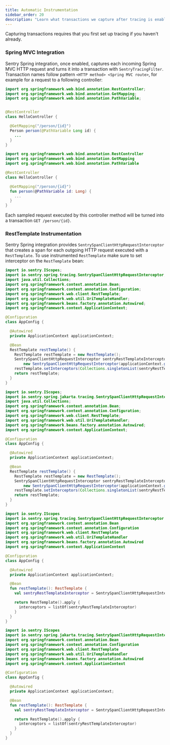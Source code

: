 ```yaml
---
title: Automatic Instrumentation
sidebar_order: 20
description: "Learn what transactions we capture after tracing is enabled."
---
```


<Alert>

Capturing transactions requires that you first <PlatformLink to="/tracing/">set up tracing</PlatformLink> if you haven't already.

</Alert>

### Spring MVC Integration

Sentry Spring integration, once enabled, captures each incoming Spring MVC HTTP request and turns it into a transaction with `SentryTracingFilter`. Transaction names follow pattern `<HTTP method> <Spring MVC route>`, for example for a request to a following controller:

```java {tabTitle:Java}
import org.springframework.web.bind.annotation.RestController;
import org.springframework.web.bind.annotation.GetMapping;
import org.springframework.web.bind.annotation.PathVariable;


@RestController
class HelloController {

  @GetMapping("/person/{id}")
  Person person(@PathVariable Long id) {
    ...
  }
}
```

```kotlin {tabTitle:Kotlin}
import org.springframework.web.bind.annotation.RestController
import org.springframework.web.bind.annotation.GetMapping
import org.springframework.web.bind.annotation.PathVariable

@RestController
class HelloController {

  @GetMapping("/person/{id}")
  fun person(@PathVariable id: Long) {
    ...
  }
}
```

Each sampled request executed by this controller method will be turned into a transaction `GET /person/{id}`.

### RestTemplate Instrumentation

Sentry Spring integration provides `SentrySpanClientHttpRequestInterceptor` that creates a span for each outgoing HTTP request executed with a `RestTemplate`. To use instrumented `RestTemplate` make sure to set interceptor on the `RestTemplate` bean:

```java {tabTitle:Java (Spring 5)}
import io.sentry.IScopes;
import io.sentry.spring.tracing.SentrySpanClientHttpRequestInterceptor;
import java.util.Collections;
import org.springframework.context.annotation.Bean;
import org.springframework.context.annotation.Configuration;
import org.springframework.web.client.RestTemplate;
import org.springframework.web.util.UriTemplateHandler;
import org.springframework.beans.factory.annotation.Autowired;
import org.springframework.context.ApplicationContext;

@Configuration
class AppConfig {

  @Autowired 
  private ApplicationContext applicationContext;

  @Bean
  RestTemplate restTemplate() {
    RestTemplate restTemplate = new RestTemplate();
    SentrySpanClientHttpRequestInterceptor sentryRestTemplateInterceptor =
        new SentrySpanClientHttpRequestInterceptor(applicationContext.getBean(IScopes.class));
    restTemplate.setInterceptors(Collections.singletonList(sentryRestTemplateInterceptor));
    return restTemplate;
  }
}
```

```java {tabTitle:Java (Spring 6)}
import io.sentry.IScopes;
import io.sentry.spring.jakarta.tracing.SentrySpanClientHttpRequestInterceptor;
import java.util.Collections;
import org.springframework.context.annotation.Bean;
import org.springframework.context.annotation.Configuration;
import org.springframework.web.client.RestTemplate;
import org.springframework.web.util.UriTemplateHandler;
import org.springframework.beans.factory.annotation.Autowired;
import org.springframework.context.ApplicationContext;

@Configuration
class AppConfig {

  @Autowired 
  private ApplicationContext applicationContext;

  @Bean
  RestTemplate restTemplate() {
    RestTemplate restTemplate = new RestTemplate();
    SentrySpanClientHttpRequestInterceptor sentryRestTemplateInterceptor =
        new SentrySpanClientHttpRequestInterceptor(applicationContext.getBean(IScopes.class));
    restTemplate.setInterceptors(Collections.singletonList(sentryRestTemplateInterceptor));
    return restTemplate;
  }
}
```

```kotlin {tabTitle:Kotlin (Spring 5)}
import io.sentry.IScopes
import io.sentry.spring.tracing.SentrySpanClientHttpRequestInterceptor
import org.springframework.context.annotation.Bean
import org.springframework.context.annotation.Configuration
import org.springframework.web.client.RestTemplate
import org.springframework.web.util.UriTemplateHandler
import org.springframework.beans.factory.annotation.Autowired
import org.springframework.context.ApplicationContext

@Configuration
class AppConfig {

  @Autowired 
  private ApplicationContext applicationContext;

  @Bean
  fun restTemplate(): RestTemplate {
    val sentryRestTemplateInterceptor = SentrySpanClientHttpRequestInterceptor(applicationContext.getBean(IScopes.class))

    return RestTemplate().apply {
      interceptors = listOf(sentryRestTemplateInterceptor)
    }
  }
}
```

```kotlin {tabTitle:Kotlin (Spring 6)}
import io.sentry.IScopes
import io.sentry.spring.jakarta.tracing.SentrySpanClientHttpRequestInterceptor
import org.springframework.context.annotation.Bean
import org.springframework.context.annotation.Configuration
import org.springframework.web.client.RestTemplate
import org.springframework.web.util.UriTemplateHandler
import org.springframework.beans.factory.annotation.Autowired
import org.springframework.context.ApplicationContext

@Configuration
class AppConfig {

  @Autowired 
  private ApplicationContext applicationContext;

  @Bean
  fun restTemplate(): RestTemplate {
    val sentryRestTemplateInterceptor = SentrySpanClientHttpRequestInterceptor(applicationContext.getBean(IScopes.class))

    return RestTemplate().apply {
      interceptors = listOf(sentryRestTemplateInterceptor)
    }
  }
}
```
